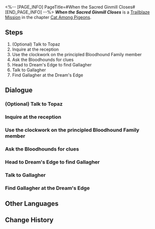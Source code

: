 <%-- [PAGE_INFO]
PageTitle=#When the Sacred Ginmill Closes#
[END_PAGE_INFO] --%>
{{Stub|Dialogue.}}
{{Mission Infobox
|id            = 1031201
|title         = 
|image         = <!--Mission When the Sacred Ginmill Closes.png-->
|type          = Trailblaze
|event_name    = 
|chapter       = Cat Among Pigeons
|requirements  = [[Trailblaze Mission]] ''[[Double Indemnity]]'' completed
|summary       = Just as the investigation came to a dead end, you fortuitously ran into Topaz at the hotel lobby and successfully stumbled upon another clue &mdash; Gallagher, the Bloodhound Family's security officer. He seemed to have plenty of intel and said he wished to talk at another location.
|characters    = ???; March 7th; Topaz; Trailblazer
|startLocation = [[Penacony]] - [[The Reverie (Reality)]]
|world         = Penacony
|area          = The Reverie (Reality)
|prev          = Double Indemnity
|next          = Heaven is a Place on Earth
|rewards       = Trailblaze EXP*600; Stellar Jade*80; Traveler's Guide*5; Refined Aether*5; Clock Credits*300; Hi, Dolly! (Disk)*1 { text = "Hi, Dolly!" }; Credit*80,000
}}
'''''When the Sacred Ginmill Closes''''' is a [[Trailblaze Mission]] in the chapter [[Cat Among Pigeons]].

==Steps==
# (Optional) Talk to Topaz
# Inquire at the reception
# Use the clockwork on the principled Bloodhound Family member
# Ask the Bloodhounds for clues
# Head to Dream's Edge to find Gallagher
# Talk to Gallagher
# Find Gallagher at the Dream's Edge

<!--
==Gameplay Notes==

--><!--
==Trial Character==

-->
==Dialogue==
{{Stub Dialogue}}
===(Optional) Talk to Topaz===
{{Mission Description|type=trailblaze|location=The Reverie (Reality)|Although the investigation is heading nowhere, you happen to bump into Topaz and the loyal Bloodhound members who follow her everywhere to keep a close eye on the IPC people. You have read enough detective novels to know that police officers usually have no value except supporting the detective and providing key clues. It's time for them to play their part!}}
{{Dialogue Start}}
:{{tx}}
{{Dialogue End}}

===Inquire at the reception===
{{Mission Description|type=trailblaze|location=The Reverie (Reality)|update|You two make it to hotel in reality to gather more information about the victims of the two homicides. Hopefully, the receptionist won't stick to their professional conduct and will drop all the right clues.}}
{{Dialogue Start}}
:{{tx}}
{{Dialogue End}}

===Use the clockwork on the principled Bloodhound Family member===
{{Mission Description|type=trailblaze|location=The Reverie (Reality)|update|You cross paths with the principled Bloodhound Family member once more. As he seems to remain a man of principles, you might need to resort to your old tricks to make him cooperate.}}
{{Dialogue Start}}
:{{tx}}
{{Dialogue End}}

===Ask the Bloodhounds for clues===
{{Mission Description|type=trailblaze|location=The Reverie (Reality)|update|Although the investigation is heading nowhere, you happen to bump into Topaz and the loyal Bloodhound members who follow her everywhere to keep a close eye on the IPC people. You have read enough detective novels to know that police officers usually have no value except supporting the detective and providing key clues. It's time for them to play their part!}}
{{Dialogue Start}}
:{{tx}}
{{Dialogue End}}

===Head to Dream's Edge to find Gallagher===
{{Mission Description|type=trailblaze|location=<!--to be added-->|update|You learn that Gallagher is currently at the Dream's Edge from some blabbing Bloodhound members. Coincidentally, you had an encounter with Gallagher before. You might be able to access the investigation scene set up by the Bloodhounds by showing your face to Gallagher and glean more information about the cases from him.}}
{{Dialogue Start}}
:{{tx}}
{{Dialogue End}}

===Talk to Gallagher===
{{Mission Description|type=trailblaze|location=Dream's Edge|update|Seems like there are no more Bloodhounds obstructing your way, or they are simply too focused on the investigation to notice you two.<br />Anyway, make use of this opportunity to talk to the Security Officer.}}
{{Dialogue Start}}
:{{tx}}
{{Dialogue End}}

===Find Gallagher at the Dream's Edge===
{{Mission Description|type=trailblaze|location=<!--to be added-->|update|You learn that Gallagher is currently at the Dream's Edge from some blabbing Bloodhound members. Coincidentally, you had an encounter with Gallagher before. You might be able to access the investigation scene set up by the Bloodhounds by showing your face to Gallagher and glean more information about the cases from him.}}
{{Dialogue Start}}
:{{tx}}
{{Dialogue End}}

==Other Languages==
{{Other Languages
|en   = When the Sacred Ginmill Closes
|zhs  = 酒店关门之后
|zht  = 飯店關門之後
|ja   = 聖なる酒場の哀歌
|ko   = 성스러운 바가 문을 닫을 때
|es   = Cuando el hotel cierra sus puertas
|fr   = Après la fermeture des portes de l'hôtel
|ru   = Когда закрывается отель
|th   = ยามเมื่อโรงแรมปิด
|vi   = Sau Khi Khách Sạn Đóng Cửa
|de   = Wenn das Hotel schließt
|id   = Setelah Hotel Tutup
|pt   = Quando o Hotel Fecha as Portas
}}

==Change History==
{{Change History|2.1}}
